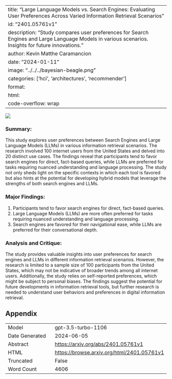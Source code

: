 
---
title: "Large Language Models vs. Search Engines: Evaluating User Preferences Across Varied Information Retrieval Scenarios"
id: "2401.05761v1"
description: "Study compares user preferences for Search Engines and Large Language Models in various scenarios. Insights for future innovations."
author: Kevin Matthe Caramancion
date: "2024-01-11"
image: "../../../bayesian-beagle.png"
categories: ['hci', 'architectures', 'recommender']
format:
  html:
    code-overflow: wrap
---

![](../../../bayesian-beagle.png)

### **Summary:**
This study explores user preferences between Search Engines and Large Language Models (LLMs) in various information retrieval scenarios. The research involved 100 internet users from the United States and delved into 20 distinct use cases. The findings reveal that participants tend to favor search engines for direct, fact-based queries, while LLMs are preferred for tasks requiring nuanced understanding and language processing. The study not only sheds light on the specific contexts in which each tool is favored but also hints at the potential for developing hybrid models that leverage the strengths of both search engines and LLMs.

### **Major Findings:**
1. Participants tend to favor search engines for direct, fact-based queries.
2. Large Language Models (LLMs) are more often preferred for tasks requiring nuanced understanding and language processing.
3. Search engines are favored for their navigational ease, while LLMs are preferred for their conversational depth.

### **Analysis and Critique:**
The study provides valuable insights into user preferences for search engines and LLMs in different information retrieval scenarios. However, the research is limited to a sample size of 100 participants from the United States, which may not be indicative of broader trends among all internet users. Additionally, the study relies on self-reported preferences, which might be subject to personal biases. The findings suggest the potential for future developments in information retrieval tools, but further research is needed to understand user behaviors and preferences in digital information retrieval.

## Appendix

|          |          |
|----------|----------|
| Model     | gpt-3.5-turbo-1106       |
| Date Generated     | 2024-06-05       |
| Abstract | [https://arxiv.org/abs/2401.05761v1](https://arxiv.org/abs/2401.05761v1)        |
| HTML     | [https://browse.arxiv.org/html/2401.05761v1](https://browse.arxiv.org/html/2401.05761v1)       |
| Truncated       | False       |
| Word Count       | 4606       |
